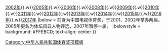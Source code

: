 {{Navbox
|name  = CCTV体坛风云人物评选
|title = [[CCTV体坛风云人物评选]]
|titlestyle = background: #DAA520
|list1= [[2001中国电视体育奖|2001年]]{{.w}}[[2002中国电视体育奖|2002年]]{{.w}}[[2005CCTV体坛风云人物评选|2005年]]{{.w}}[[2006CCTV体坛风云人物评选|2006年]]{{.w}}[[2008CCTV体坛风云人物评选|2008年]]{{.w}}[[2009CCTV体坛风云人物评选|2009年]]{{.w}}[[2010CCTV体坛风云人物评选|2010年]]{{.w}}[[2011CCTV体坛风云人物评选|2011年]]{{.w}}[[2012CCTV体坛风云人物评选|2012年]]{{.w}}[[2013CCTV体坛风云人物评选|2013年]]{{.w}}[[2014CCTV体坛风云人物评选|2014年]]{{.w}}[[2015CCTV体坛风云人物评选|2015年]]{{.w}}[[2016CCTV体坛风云人物评选|2016年]]{{.w}}[[2017CCTV体坛风云人物评选|2017年]]
|below = {{nowrap begin}}
前身为中国电视体育奖，于2001、2002年举办两届。2005年更名为体坛风云人物评选，2007年暂停一届。
{{nowrap end}}
|belowstyle = background: #FFEBCD; text-align: center
}}<noinclude>
[[Category:中华人民共和国体育奖项模板]]
</noinclude>